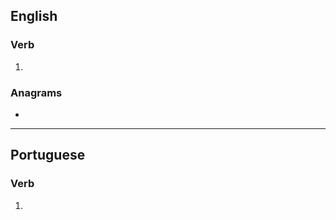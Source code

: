 ==English==

===Verb===
{{head|en|verb form}}

# {{en-third-person singular of|impede}}

===Anagrams===
* {{anagrams|en|impeeds|semiped}}

----

==Portuguese==

===Verb===
{{head|pt|verb form}}

# {{pt-verb-form-of|impedir}}
